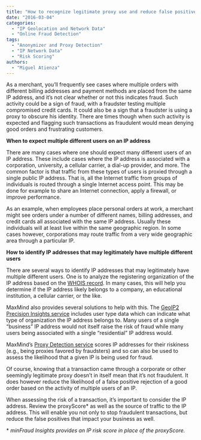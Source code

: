 ```yaml
---
title: "How to recognize legitimate proxy use and reduce false positives during order review"
date: "2016-03-04"
categories:
  - "IP Geolocation and Network Data"
  - "Online Fraud Detection"
tags:
  - "Anonymizer and Proxy Detection"
  - "IP Network Data"
  - "Risk Scoring"
authors:
  - "Miguel Atienza"
---
```


As a merchant, you’ll frequently see cases where multiple orders with different
billing addresses and payment methods are placed from the same IP address, and
it’s not clear whether or not this indicates fraud. Such activity could be a
sign of fraud, with a fraudster testing multiple compromised credit cards. It
could also be a sign that a fraudster is using a proxy to obscure his identity.
There are times though when such activity is expected and flagging such
transactions as fraudulent would mean denying good orders and frustrating
customers.

**When to expect multiple different users on an IP address**

There are many cases where one should expect many different users of an IP
address. These include cases where the IP address is associated with a
corporation, university, a cellular carrier, a dial-up provider, and more. The
common factor is that traffic from these types of users is proxied through a
single public IP address. That is, all the Internet traffic from groups of
individuals is routed through a single Internet access point. This may be done
for example to share an Internet connection, apply a firewall, or improve
performance.

As an example, when employees place personal orders at work, a merchant might
see orders under a number of different names, billing addresses, and credit
cards all associated with the same IP address. Usually these individuals will at
least live within the same geographic region. In some cases however,
corporations may route traffic from a very wide geographic area through a
particular IP.

**How to identify IP addresses that may legitimately have multiple different
users**

There are several ways to identify IP addresses that may legitimately have
multiple different users. One is to analyze the registering organization of the
IP address based on the [WHOIS record](https://whois.arin.net/ui). In many
cases, this will help you determine if the IP address likely belongs to a
company, an educational institution, a cellular carrier, or the like.

MaxMind also provides several solutions to help with this. The [GeoIP2 Precision
Insights service](https://www.maxmind.com/en/geoip2-precision-insights) includes
user type data which can indicate what type of organization the IP address
belongs to. Many users of a single “business” IP address would not itself raise
the risk of fraud while many users being associated with a single “residential”
IP address would.

MaxMind’s [Proxy Detection
service](https://www.maxmind.com/en/proxy-detection-service) scores IP addresses
for their riskiness (e.g., being proxies favored by fraudsters) and so can also
be used to assess the likelihood that a given IP is being used for fraud.

Of course, knowing that a transaction came through a corporate or other
seemingly legitimate proxy doesn’t in itself mean that it’s not fraudulent. It
does however reduce the likelihood of a false positive rejection of a good order
based on the activity of multiple users of an IP.

When assessing the risk of a transaction, it’s important to consider the IP
address. Review the proxyScore\* as well as the source of traffic to the IP
address. This will enable you not only to stop fraudulent transactions, but
reduce the false positives that impact your business as well.

\* _minFraud Insights provides an IP risk score in place of the proxyScore._
